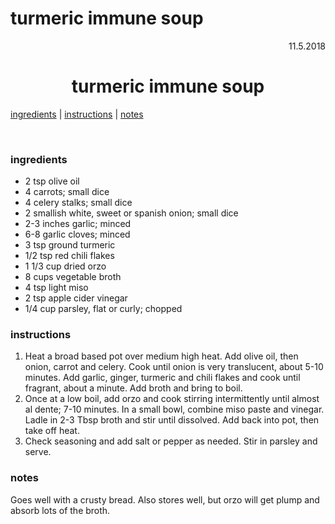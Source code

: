 # turmeric immune soup

<p align="right">11.5.2018</p>

<h1 align="center">turmeric immune soup</h1>

<div align="center">
  <a href="#ingredients">ingredients</a> | 
  <a href="#instructions">instructions</a> | 
  <a href="#notes">notes</a>
</div>
<br>

### ingredients
- 2 tsp olive oil
- 4 carrots; small dice
- 4 celery stalks; small dice
- 2 smallish white, sweet or spanish onion; small dice
- 2-3 inches garlic; minced
- 6-8 garlic cloves; minced
- 3 tsp ground turmeric 
- 1/2 tsp red chili flakes
- 1 1/3 cup dried orzo
- 8 cups vegetable broth
- 4 tsp light miso
- 2 tsp apple cider vinegar
- 1/4 cup parsley, flat or curly; chopped

### instructions
1. Heat a broad based pot over medium high heat.  Add olive oil, then onion, carrot and celery.  Cook until onion is 
very translucent, about 5-10 minutes. Add garlic, ginger, turmeric and chili flakes and cook until fragrant, about a 
minute.  Add broth and bring to boil. 
1. Once at a low boil, add orzo and cook stirring intermittently until almost al dente; 7-10 minutes.  In a small bowl, 
combine miso paste and vinegar.  Ladle in 2-3 Tbsp broth and stir until dissolved.  Add back into pot, then take off 
heat.
1. Check seasoning and add salt or pepper as needed. Stir in parsley and serve.  

### notes
Goes well with a crusty bread. Also stores well, but orzo will get plump and absorb 
lots of the broth.
